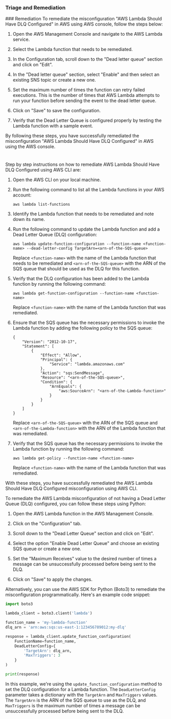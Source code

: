 
### Triage and Remediation
<Tabs>
<Tab title='Remediation'>
### Remediation

<AccordionGroup>
<Accordion title='Using Console' defaultOpen='true'>
To remediate the misconfiguration "AWS Lambda Should Have DLQ Configured" in AWS using AWS console, follow the steps below:

1. Open the AWS Management Console and navigate to the AWS Lambda service.

2. Select the Lambda function that needs to be remediated.

3. In the Configuration tab, scroll down to the "Dead letter queue" section and click on "Edit".

4. In the "Dead letter queue" section, select "Enable" and then select an existing SNS topic or create a new one.

5. Set the maximum number of times the function can retry failed executions. This is the number of times that AWS Lambda attempts to run your function before sending the event to the dead letter queue.

6. Click on "Save" to save the configuration.

7. Verify that the Dead Letter Queue is configured properly by testing the Lambda function with a sample event. 

By following these steps, you have successfully remediated the misconfiguration "AWS Lambda Should Have DLQ Configured" in AWS using the AWS console.

#
</Accordion>

<Accordion title='Using CLI'>
Step by step instructions on how to remediate AWS Lambda Should Have DLQ Configured using AWS CLI are:

1. Open the AWS CLI on your local machine.
2. Run the following command to list all the Lambda functions in your AWS account:

   ```
   aws lambda list-functions
   ```

3. Identify the Lambda function that needs to be remediated and note down its name.
4. Run the following command to update the Lambda function and add a Dead Letter Queue (DLQ) configuration:

   ```
   aws lambda update-function-configuration --function-name <function-name> --dead-letter-config TargetArn=<arn-of-the-SQS-queue>
   ```

   Replace `<function-name>` with the name of the Lambda function that needs to be remediated and `<arn-of-the-SQS-queue>` with the ARN of the SQS queue that should be used as the DLQ for this function.

5. Verify that the DLQ configuration has been added to the Lambda function by running the following command:

   ```
   aws lambda get-function-configuration --function-name <function-name>
   ```

   Replace `<function-name>` with the name of the Lambda function that was remediated.

6. Ensure that the SQS queue has the necessary permissions to invoke the Lambda function by adding the following policy to the SQS queue:

   ```
   {
       "Version": "2012-10-17",
       "Statement": [
           {
               "Effect": "Allow",
               "Principal": {
                   "Service": "lambda.amazonaws.com"
               },
               "Action": "sqs:SendMessage",
               "Resource": "<arn-of-the-SQS-queue>",
               "Condition": {
                   "ArnEquals": {
                       "aws:SourceArn": "<arn-of-the-Lambda-function>"
                   }
               }
           }
       ]
   }
   ```

   Replace `<arn-of-the-SQS-queue>` with the ARN of the SQS queue and `<arn-of-the-Lambda-function>` with the ARN of the Lambda function that was remediated.

7. Verify that the SQS queue has the necessary permissions to invoke the Lambda function by running the following command:

   ```
   aws lambda get-policy --function-name <function-name>
   ```

   Replace `<function-name>` with the name of the Lambda function that was remediated.

With these steps, you have successfully remediated the AWS Lambda Should Have DLQ Configured misconfiguration using AWS CLI.
</Accordion>

<Accordion title='Using Python'>
To remediate the AWS Lambda misconfiguration of not having a Dead Letter Queue (DLQ) configured, you can follow these steps using Python:

1. Open the AWS Lambda function in the AWS Management Console.

2. Click on the "Configuration" tab.

3. Scroll down to the "Dead Letter Queue" section and click on "Edit".

4. Select the option "Enable Dead Letter Queue" and choose an existing SQS queue or create a new one.

5. Set the "Maximum Receives" value to the desired number of times a message can be unsuccessfully processed before being sent to the DLQ.

6. Click on "Save" to apply the changes.

Alternatively, you can use the AWS SDK for Python (Boto3) to remediate the misconfiguration programmatically. Here's an example code snippet:

```python
import boto3

lambda_client = boto3.client('lambda')

function_name = 'my-lambda-function'
dlq_arn = 'arn:aws:sqs:us-east-1:123456789012:my-dlq'

response = lambda_client.update_function_configuration(
    FunctionName=function_name,
    DeadLetterConfig={
        'TargetArn': dlq_arn,
        'MaxTriggers': 3
    }
)

print(response)
```

In this example, we're using the `update_function_configuration` method to set the DLQ configuration for a Lambda function. The `DeadLetterConfig` parameter takes a dictionary with the `TargetArn` and `MaxTriggers` values. The `TargetArn` is the ARN of the SQS queue to use as the DLQ, and `MaxTriggers` is the maximum number of times a message can be unsuccessfully processed before being sent to the DLQ.
</Accordion>

</AccordionGroup>
</Tab>
</Tabs>
